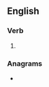 ==English==

===Verb===
{{head|en|verb form}}

# {{en-third-person singular of|reseed}}

===Anagrams===
* {{anagrams|en|seeders|sees red}}